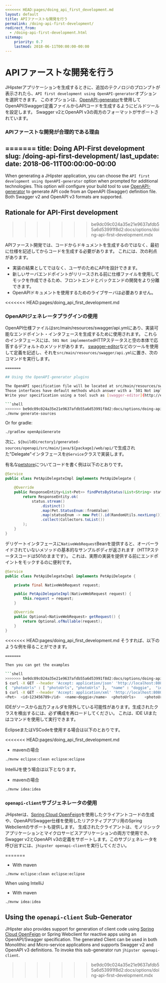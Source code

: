 ```yaml
---
<<<<<<< HEAD:pages/doing_api_first_development.md
layout: default
title: APIファーストな開発を行う
permalink: /doing-api-first-development/
redirect_from:
  - /doing-api-first-development.html
sitemap:
    priority: 0.7
    lastmod: 2018-06-11T00:00:00-00:00
---
```


# <i class="fa fa-search"></i> APIファーストな開発を行う

JHipsterアプリケーションを生成するときに、追加のテクノロジのプロンプトが表示されたら、`API first development using OpenAPI-generator`オプションを選択できます。
このオプションは、[OpenAPI-generator](https://github.com/OpenAPITools/openapi-generator)を使用してOpenAPI(Swagger)定義ファイルからAPIコードを生成するようにビルドツールを設定します。
Swagger v2とOpenAPI v3の両方のフォーマットがサポートされています。

### APIファーストな開発が合理的である理由
=======
title: Doing API-First development
slug: /doing-api-first-development/
last_update:
  date: 2018-06-11T00:00:00-00:00
---

When generating a JHipster application, you can choose the `API first development using OpenAPI-generator` option when prompted for additional technologies.
This option will configure your build tool to use [OpenAPI-generator](https://github.com/OpenAPITools/openapi-generator) to generate API code from an OpenAPI (Swagger) definition file.
Both Swagger v2 and OpenAPI v3 formats are supported.


## Rationale for API-First development
>>>>>>> be9dc09c024a35e21e9637afdb55a6d53991f8d2:docs/options/doing-api-first-development.mdx

APIファースト開発では、コードからドキュメントを生成するのではなく、最初に仕様を記述してからコードを生成する必要があります。
これには、次の利点があります。

- 実装の結果としてではなく、ユーザのためにAPIを設計できます。
- 新しいサーバエンドポイントがリリースされる前に仕様ファイルを使用してモックを作成できるため、フロントエンドとバックエンドの開発をより分離できます。
- OpenAPIドキュメントを使用するためのライブサーバは必要ありません。

<<<<<<< HEAD:pages/doing_api_first_development.md
### OpenAPIジェネレータプラグインの使用

OpenAPI仕様ファイルはsrc/main/resources/swagger/api.ymlにあり、実装可能なエンドポイント・インタフェースを生成するために使用されます。
これらのインタフェースには、`501 Not implemented`HTTPステータスと空の本体で応答するデフォルトのメソッドがあります。
[swagger-editor](http://editor.swagger.io)などのツールを使用して定義を記述し、それを`src/main/resources/swagger/api.yml`に置き、次のコマンドを実行します。
```bash
=======

## Using the OpenAPI-generator plugins

The OpenAPI specification file will be located at src/main/resources/swagger/api.yml and is used to generate endpoint interfaces that you can implement. 
Those interfaces have default methods which answer with a `501 Not implemented` HTTP status and an empty body.
Write your specification using a tool such as [swagger-editor](http://editor.swagger.io), put it in `src/main/resources/swagger/api.yml`, then run:

```shell
>>>>>>> be9dc09c024a35e21e9637afdb55a6d53991f8d2:docs/options/doing-api-first-development.mdx
./mvnw generate-sources
```

Or for gradle:
```shell
./gradlew openApiGenerate
```
次に、`${buildDirectory}/generated-sources/openapi/src/main/java/${package}/web/api/`で生成された"Delegate"インタフェースを`@Service`クラスで実装します。

有名な[petstore](http://petstore.swagger.io)についてコードを書く例は以下のとおりです。
```java
@Service
public class PetApiDelegateImpl implements PetApiDelegate {

    @Override
    public ResponseEntity<List<Pet>> findPetsByStatus(List<String> status) {
        return ResponseEntity.ok(
            status.stream()
                .distinct()
                .map(Pet.StatusEnum::fromValue)
                .map(statusEnum -> new Pet().id(RandomUtils.nextLong()).status(statusEnum))
                .collect(Collectors.toList())
        );
    }
}
```
デリゲートインタフェースに`NativeWebRequest`Beanを提供すると、オーバーライドされていないメソッドの基本的なサンプルボディが返されます（HTTPステータスコードは501のままです）。
これは、実際の実装を提供する前にエンドポイントをモックするのに便利です。
```java
@Service
public class PetApiDelegateImpl implements PetApiDelegate {

    private final NativeWebRequest request;

    public PetApiDelegateImpl(NativeWebRequest request) {
        this.request = request;
    }

    @Override
    public Optional<NativeWebRequest> getRequest() {
        return Optional.ofNullable(request);
    }
}
```
<<<<<<< HEAD:pages/doing_api_first_development.md
そうすれば、以下のような例を得ることができます。
```sh
=======

Then you can get the examples

```shell
>>>>>>> be9dc09c024a35e21e9637afdb55a6d53991f8d2:docs/options/doing-api-first-development.mdx
$ curl -X GET --header 'Accept: application/json' 'http://localhost:8080/v2/pet/findByStatus?status=pending'
{  "photoUrls" : [ "photoUrls", "photoUrls" ],  "name" : "doggie",  "id" : 0,  "category" : {    "name" : "name",    "id" : 6  },  "tags" : [ {    "name" : "name",    "id" : 1  }, {    "name" : "name",    "id" : 1  } ],  "status" : "available"}%
$ curl -X GET --header 'Accept: application/xml' 'http://localhost:8080/v2/pet/findByStatus?status=pending'
<Pet>  <id>123456789</id>  <name>doggie</name>  <photoUrls>    <photoUrls>aeiou</photoUrls>  </photoUrls>  <tags>  </tags>  <status>aeiou</status></Pet>%
```

IDEがソースから出力フォルダを除外している可能性があります。生成されたクラスを検出するには、必ず構成を再ロードしてください。
これは、IDE UIまたはコマンドを使用して実行できます。

EclipseまたはVSCodeを使用する場合は以下のとおりです。

<<<<<<< HEAD:pages/doing_api_first_development.md
* mavenの場合
```bash
./mvnw eclipse:clean eclipse:eclipse
```
IntelliJを使う場合は以下となります。
* mavenの場合
```bash
./mvnw idea:idea
```

### `openapi-client`サブジェネレータの使用

JHipsterは、[Spring Cloud OpenFeign](https://docs.spring.io/spring-cloud-openfeign/docs/current/reference/html/)を使用したクライアントコードの生成や、OpenAPI/Swagger仕様を使用したリアクティブアプリ用のSpring Webclientのサポートも提供します。
生成されたクライアントは、モノリシックアプリケーションとマイクロサービスアプリケーションの両方で使用でき、Swagger v2とOpenAPI v3の定義をサポートします。このサブジェネレータを呼び出すには、`jhipster openapi-client`を実行してください。




=======
* With maven
```shell
./mvnw eclipse:clean eclipse:eclipse
```
When using IntelliJ
* With maven
```shell
./mvnw idea:idea
```

## Using the `openapi-client` Sub-Generator

JHipster also provides support for generation of client code using [Spring Cloud OpenFeign](https://docs.spring.io/spring-cloud-openfeign/docs/current/reference/html/) or Spring Webclient for reactive apps using an OpenAPI/Swagger specification.
The generated Client can be used in both Monolithic and Micro-service applications and supports Swagger v2 and OpenAPI v3 definitions. To invoke this sub-generator run `jhipster openapi-client`.
>>>>>>> be9dc09c024a35e21e9637afdb55a6d53991f8d2:docs/options/doing-api-first-development.mdx
